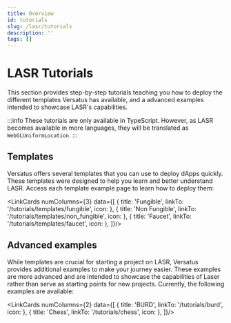 ```yaml
---
title: Overview
id: tutorials
slug: /lasr/tutorials
description: ''
tags: []
---
```



# LASR Tutorials

This section provides step-by-step tutorials teaching you how to deploy the different templates Versatus has available, and a advanced examples intended to showcase LASR's capabilities.

:::info
These tutorials are only available in TypeScript. However, as LASR becomes available in more languages, they will be translated as `WebGLUniformLocation`.
:::

## Templates

Versatus offers several templates that you can use to deploy dApps quickly. These templates were designed to help you learn and better understand LASR. Access each template example page to learn how to deploy them:

<LinkCards numColumns={3} data={[
  { title: 'Fungible', linkTo: '/tutorials/templates/fungible', icon: <Fungible/> },
  { title: 'Non Fungible', linkTo: '/tutorials/templates/non_fungible', icon: <NonFungible/> },
  { title: 'Faucet', linkTo: '/tutorials/templates/faucet', icon: <Faucet/> },
]}/>

## Advanced examples

While templates are crucial for starting a project on LASR, Versatus provides additional examples to make your journey easier. These examples are more advanced and are intended to showcase the capabilities of Laser rather than serve as starting points for new projects. Currently, the following examples are available:

<LinkCards numColumns={2} data={[
  { title: 'BURD', linkTo: '/tutorials/burd', icon: <Burd/> },
  { title: 'Chess', linkTo: '/tutorials/chess', icon: <Chess/> },
]}/>
